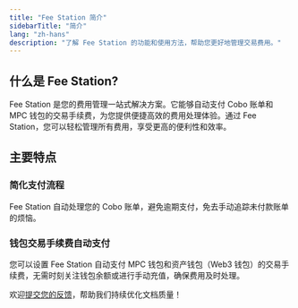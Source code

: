 ```yaml
---
title: "Fee Station 简介"
sidebarTitle: "简介"
lang: "zh-hans"
description: "了解 Fee Station 的功能和使用方法，帮助您更好地管理交易费用。"
---
```


## 什么是 Fee Station?

Fee Station 是您的费用管理一站式解决方案。它能够自动支付 Cobo 账单和 MPC 钱包的交易手续费，为您提供便捷高效的费用处理体验。通过 Fee Station，您可以轻松管理所有费用，享受更高的便利性和效率。

## 主要特点

### 简化支付流程
Fee Station 自动处理您的 Cobo 账单，避免逾期支付，免去手动追踪未付款账单的烦恼。

### 钱包交易手续费自动支付
您可以设置 Fee Station 自动支付 MPC 钱包和资产钱包（Web3 钱包）的交易手续费，无需时刻关注钱包余额或进行手动充值，确保费用及时处理。

<Tip>欢迎[提交您的反馈](https://forms.zohopublic.com/cobo/form/DocumentFeedbackForm/formperma/QvLOhxJv1_JMsJ-1dleZ8Itb_7rzN-LtgvsDdxosoVI?referrername=manuals)，帮助我们持续优化文档质量！</Tip>